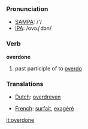 === Pronunciation ===
*[[w:SAMPA|SAMPA]]: /'/
*[[w:IPA|IPA]]: /ovəɻ'dɔn/

=== Verb ===

'''overdone'''

# past participle of to [[overdo]]

=== Translations ===
{{top}}
*[[Dutch]]: [[overdreven]]
{{mid}}
*[[French]]: [[surfait]], [[exagéré]]
{{bottom}}

[[it:overdone]]